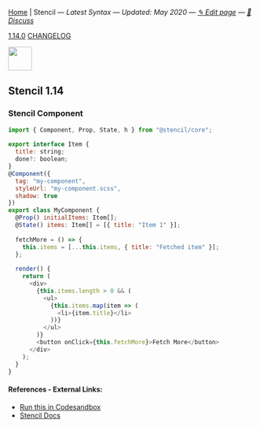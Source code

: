 
[Home](/) | Stencil — _Latest Syntax — Updated: May 2020 — [✎ Edit page](https://github.com/ngduc/syntax.codes/edit/master/docs/stencil.mdx) — [💬 Discuss](https://github.com/ngduc/syntax.codes/issues/5)_

<a className="tagButton" href="https://github.com/ionic-team/stencil/releases">1.14.0</a> <a className="tagButton" href="https://github.com/ionic-team/stencil/blob/master/CHANGELOG.md">CHANGELOG</a>

<img src="https://i.ibb.co/4dtrd9Z/image.png" height="48" />

## Stencil 1.14

### Stencil Component

```.js
import { Component, Prop, State, h } from "@stencil/core";
  
export interface Item {
  title: string;
  done?: boolean;
}
@Component({
  tag: "my-component",
  styleUrl: "my-component.scss",
  shadow: true
})
export class MyComponent {
  @Prop() initialItems: Item[];
  @State() items: Item[] = [{ title: "Item 1" }];
  
  fetchMore = () => {
    this.items = [...this.items, { title: "Fetched item" }];
  };
  
  render() {
    return (
      <div>
        {this.items.length > 0 && (
          <ul>
            {this.items.map(item => (
              <li>{item.title}</li>
            ))}
          </ul>
        )}
        <button onClick={this.fetchMore}>Fetch More</button>
      </div>
    );
  }
}
```

#### References - External Links:
- [Run this in Codesandbox](https://codesandbox.io/s/stencil-example-l06tm?file=/src/components/my-component/my-component.tsx)
- [Stencil Docs](https://stenciljs.com/docs/state)
